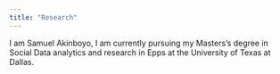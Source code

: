 ---
title: "Research"
---

I am Samuel Akinboyo, I am currently pursuing my Masters's degree in Social Data analytics and research in Epps at the University of Texas at Dallas.

